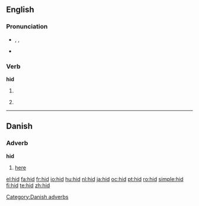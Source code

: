 {{also|HID|híd}}
==English==

===Pronunciation===
* {{enPR|hĭd}}, {{IPA|/hɪd/}}, {{SAMPA|/hId/}}
* {{audio|en-us-hid.ogg|Audio (US)}}
*: {{rhymes|ɪd}}

===Verb===
'''hid'''

# {{simple past of|hide}}
# {{archaic}} {{past participle of|[[hide]]}}

----

==Danish==

===Adverb===
'''hid'''

# [[here]]

[[Category:Danish adverbs]]

[[el:hid]]
[[fa:hid]]
[[fr:hid]]
[[io:hid]]
[[hu:hid]]
[[nl:hid]]
[[ja:hid]]
[[oc:hid]]
[[pt:hid]]
[[ro:hid]]
[[simple:hid]]
[[fi:hid]]
[[te:hid]]
[[zh:hid]]